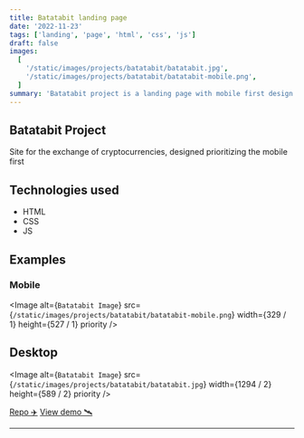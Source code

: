 ```yaml
---
title: Batatabit landing page
date: '2022-11-23'
tags: ['landing', 'page', 'html', 'css', 'js']
draft: false
images:
  [
    '/static/images/projects/batatabit/batatabit.jpg',
    '/static/images/projects/batatabit/batatabit-mobile.png',
  ]
summary: 'Batatabit project is a landing page with mobile first design'
---
```


## Batatabit Project

Site for the exchange of cryptocurrencies, designed prioritizing the mobile first

## Technologies used

- HTML
- CSS
- JS

## Examples

### Mobile

<Image
  alt={`Batatabit Image`}
  src={`/static/images/projects/batatabit/batatabit-mobile.png`}
  width={329 / 1}
  height={527 / 1}
  priority
/>

## Desktop

<Image
  alt={`Batatabit Image`}
  src={`/static/images/projects/batatabit/batatabit.jpg`}
  width={1294 / 2}
  height={589 / 2}
  priority
/>

[Repo ✈️](https://github.com/robert-ds/Batatabit)
[View demo 🛰](https://robert-ds.github.io/Batatabit/)

---
